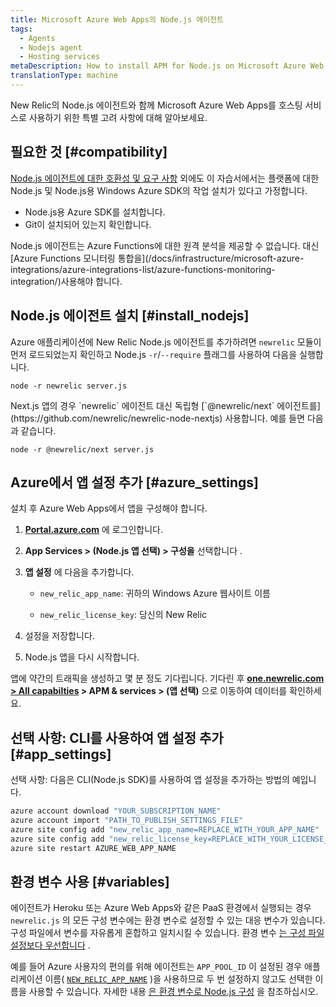 ```yaml
---
title: Microsoft Azure Web Apps의 Node.js 에이전트
tags:
  - Agents
  - Nodejs agent
  - Hosting services
metaDescription: How to install APM for Node.js on Microsoft Azure Web Apps.
translationType: machine
---
```


New Relic의 Node.js 에이전트와 함께 Microsoft Azure Web Apps를 호스팅 서비스로 사용하기 위한 특별 고려 사항에 대해 알아보세요.

## 필요한 것 [#compatibility]

[Node.js 에이전트에 대한 호환성 및 요구 사항](/docs/agents/nodejs-agent/getting-started/compatibility-requirements-nodejs-agent) 외에도 이 자습서에서는 플랫폼에 대한 Node.js 및 Node.js용 Windows Azure SDK의 작업 설치가 있다고 가정합니다.

* Node.js용 Azure SDK를 설치합니다.
* Git이 설치되어 있는지 확인합니다.

<Callout variant="important">
  Node.js 에이전트는 Azure Functions에 대한 원격 분석을 제공할 수 없습니다. 대신 [Azure Functions 모니터링 통합을](/docs/infrastructure/microsoft-azure-integrations/azure-integrations-list/azure-functions-monitoring-integration/)사용해야 합니다.
</Callout>

## Node.js 에이전트 설치 [#install_nodejs]

Azure 애플리케이션에 New Relic Node.js 에이전트를 추가하려면 `newrelic` 모듈이 먼저 로드되었는지 확인하고 Node.js `-r`/`--require` 플래그를 사용하여 다음을 실행합니다.

```shell
node -r newrelic server.js
```

<Callout variant="important">
  Next.js 앱의 경우 `newrelic` 에이전트 대신 독립형 [`@newrelic/next` 에이전트를](https://github.com/newrelic/newrelic-node-nextjs) 사용합니다. 예를 들면 다음과 같습니다.

  ```shell
  node -r @newrelic/next server.js
  ```
</Callout>

## Azure에서 앱 설정 추가 [#azure_settings]

설치 후 Azure Web Apps에서 앱을 구성해야 합니다.

1. **[Portal.azure.com](https://portal.azure.com)** 에 로그인합니다.

2. **App Services > (Node.js 앱 선택) > 구성을** 선택합니다 .

3. **앱 설정** 에 다음을 추가합니다.

   * `new_relic_app_name`: 귀하의 Windows Azure 웹사이트 이름

   * `new_relic_license_key`: 당신의 New Relic

     <InlinePopover type="licenseKey"/>

4. 설정을 저장합니다.

5. Node.js 앱을 다시 시작합니다.

앱에 약간의 트래픽을 생성하고 몇 분 정도 기다립니다. 기다린 후 **[one.newrelic.com > All capabilties](https://one.newrelic.com/all-capabilities) > APM & services > (앱 선택)** 으로 이동하여 데이터를 확인하세요.

## 선택 사항: CLI를 사용하여 앱 설정 추가 [#app_settings]

선택 사항: 다음은 CLI(Node.js SDK)를 사용하여 앱 설정을 추가하는 방법의 예입니다.

```bash
azure account download "YOUR_SUBSCRIPTION_NAME"
azure account import "PATH_TO_PUBLISH_SETTINGS_FILE"
azure site config add "new_relic_app_name=REPLACE_WITH_YOUR_APP_NAME"
azure site config add "new_relic_license_key=REPLACE_WITH_YOUR_LICENSE_KEY"
azure site restart AZURE_WEB_APP_NAME
```

## 환경 변수 사용 [#variables]

에이전트가 Heroku 또는 Azure Web Apps와 같은 PaaS 환경에서 실행되는 경우 `newrelic.js` 의 모든 구성 변수에는 환경 변수로 설정할 수 있는 대응 변수가 있습니다. 구성 파일에서 변수를 자유롭게 혼합하고 일치시킬 수 있습니다. 환경 변수 [는 구성 파일 설정보다 우선합니다](/docs/agents/nodejs-agent/installation-configuration/nodejs-agent-configuration#methods-and-precedence) .

예를 들어 Azure 사용자의 편의를 위해 에이전트는 `APP_POOL_ID` 이 설정된 경우 애플리케이션 이름( [`NEW_RELIC_APP_NAME`](/docs/nodejs/configuring-nodejs-with-environment-variables#app_name) )을 사용하므로 두 번 설정하지 않고도 선택한 이름을 사용할 수 있습니다. 자세한 내용 [은 환경 변수로 Node.js 구성](/docs/nodejs/configuring-nodejs-with-environment-variables) 을 참조하십시오.